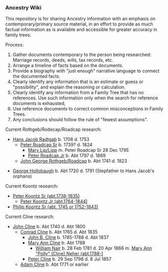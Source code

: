 === Ancestry Wiki ===
This repository is for sharing Ancestry information with an emphasis on contemporary/primary source material, in an effort to provide as much factual information as is available and accessible for greater accuracy in family trees.

Process:
# Gather documents contemporary to the person being researched:  Marriage records, deeds, wills, tax records, etc.
# Arrange a timeline of facts based on the documents.
# Provide a biography with "just enough" narrative language to connect the documented facts.
# Clearly identify any information that is an estimate or guess or "possibility", and explain the reasoning or calculation.
# Clearly identify any information from a Family Tree that has no references.  Use such information only when the search for reference documents is exhausted,
# Use reference documents to correct common misconceptions in Family Trees.
# Any conclusions should follow the rule of "fewest assumptions".

Current Rothgeb/Rodecap/Roadcap research:
* [[Profiles/Rothgeb/Radtgab-6.wikitext|Hans Jacob Radtgab]] b. 1708 d. 1753
** [[Profiles/Rothgeb/Rothgeb-117.wikitext|Peter Roadcap Sr]] b. 1739? d. 1824
*** [[Profiles/Rothgeb/Lipp-177.wikitext|Mary Lip/Lipp]] m. Peter Roadcap Sr 28 Dec 1795
*** [[Profiles/Rothgeb/Rothgeb-184.wikitext|Peter Roadcap Jr]] b. Abt 1797 d. 1869
** [[Profiles/Rothgeb/Rothgeb-69.wikitext|John George Rothgeb/Roadcap]] b. Abt 1741 d. 1823

* [[Profiles/Rothgeb/Hollobaugh-G.wikitext|George Hollobaugh]] b. Abt 1720 d. 1791 (Stepfather to Hans Jacob's orphans)

Current Koontz research:
* [[Profiles/Koontz/Koontz-229.wikitext|Peter Koontz Sr (abt.1738-1835)]]
** [[Profiles/Koontz/Koontz-1153.wikitext|Peter Koontz Jr (abt.1764-1844)]]
* [[Profiles/Koontz/Kunz-676.wikitext|Philip Koontz Sr (abt. 1745 or 1752-1843)]]

Current Cline research:
* [[Profiles/Cline/Cline-7891.wikitext|John Cline]] b. Abt 1740 d. Abt 1800
** [[Profiles/Cline/Cline-6979.wikitext|Conrad Cline]] b. Abt 1765 d. Abt 1835
*** [[Profiles/Cline/Cline-7885.wikitext|John B. Cline]] b. 1785-1788 d. Abt 1837
*** [[Profiles/Cline/Cline-7903.wikitext|Mary Ann Cline]] b. Abt 1788 
**** [[Profiles/Cline/Nair-William.wikitext|William Nair]] b. 28 Feb 1781 d. 20 Apr 1866 m. [[Profiles/Cline/Cline-7903|Mary Ann "Polly" (Cline) Neher (abt.1788-)]]
*** [[Profiles/Cline/Cline-6480.wikitext|Peter Cline]] b. 29 Sep 1798 d. 8 Jul 1857
** [[Profiles/Cline/Cline-7892.wikitext|Adam Cline]] b. Abt 1771 or earlier
